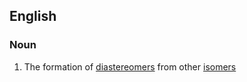 ==English==

===Noun===
{{en-noun}}

#{{chemistry}} The formation of [[diastereomer]]s from other [[isomer]]s